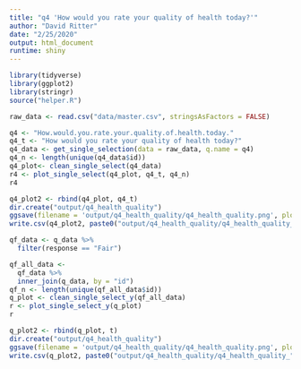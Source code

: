 ```yaml
---
title: "q4 'How would you rate your quality of health today?'"
author: "David Ritter"
date: "2/25/2020"
output: html_document
runtime: shiny
---
```


```r
library(tidyverse)
library(ggplot2)
library(stringr)
source("helper.R")
```

```r
raw_data <- read.csv("data/master.csv", stringsAsFactors = FALSE)
```

```r
q4 <- "How.would.you.rate.your.quality.of.health.today."
q4_t <- "How would you rate your quality of health today?"
q4_data <- get_single_selection(data = raw_data, q.name = q4)
q4_n <- length(unique(q4_data$id))
q4_plot<- clean_single_select(q4_data)
r4 <- plot_single_select(q4_plot, q4_t, q4_n)
r4
```

```r
q4_plot2 <- rbind(q4_plot, q4_t)
dir.create("output/q4_health_quality")
ggsave(filename = 'output/q4_health_quality/q4_health_quality.png', plot = r4, device = 'png')
write.csv(q4_plot2, paste0("output/q4_health_quality/q4_health_quality_", q4_n,".csv"), row.names=F)
```




```r
qf_data <- q_data %>%
  filter(response == "Fair")
```

```r
qf_all_data <- 
  qf_data %>%
  inner_join(q_data, by = "id")
qf_n <- length(unique(qf_all_data$id))
q_plot <- clean_single_select_y(qf_all_data)
r <- plot_single_select_y(q_plot)
r
```

```r
q_plot2 <- rbind(q_plot, t)
dir.create("output/q4_health_quality")
ggsave(filename = 'output/q4_health_quality/q4_health_quality.png', plot = r, device = 'png')
write.csv(q_plot2, paste0("output/q4_health_quality/q4_health_quality_", qf_n,".csv"), row.names=F)
```
